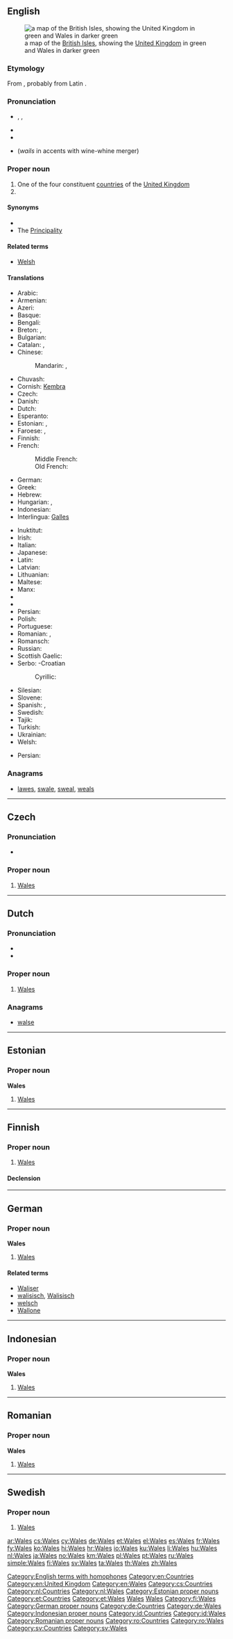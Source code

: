 {{also|wales}}
==English==
[[Image:UK wales.png|thumb|a map of the [[British Isles]], showing the [[United Kingdom]] in green and Wales in darker green]]

===Etymology===
From {{etyl|gem-pro|en}} {{recons|walhaz||foreigner|lang=gem-pro}}, probably from Latin {{term|Volcae|lang=la}}.

===Pronunciation===
* {{a|UK|US}} {{enPR|wālz}}, {{IPA|/weɪlz/}}, {{X-SAMPA|/weIlz/}}
* {{audio|en-us-Wales.ogg|Audio (US)}}
* {{rhymes|eɪlz}}
* {{homophones|lang=en|whales|wails}} (''wails'' in accents with wine-whine merger)

===Proper noun===
{{en-proper noun}}

# One of the four constituent [[countries]] of the [[United Kingdom]]
# {{surname}}

====Synonyms====
* {{l|en|Welshland}}
* The [[Principality]] {{qualifier|UK government}}

====Related terms====
* {{sense|constituent country}} [[Welsh]]

====Translations====
{{trans-top|a constituent nation of the UK}}
* Arabic: {{t+|ar|ويلز|f|tr=wilz}}
* Armenian: {{t-|hy|Ուելս|tr=Uels}}
* Azeri: {{t+|az|Uels}}
* Basque: {{t+|eu|Gales}}
* Bengali: {{t-|bn|ওয়েল্‌স্‌}}
* Breton: {{t+|br|Kembre}}, {{t-|br|Bro-Gembre}}
* Bulgarian: {{t-|bg|Уелс|tr=Uéls}}
* Catalan: {{t-|ca|Gal·les|m}}, {{t-|ca|pais de Gal·les|m}}
* Chinese:
*: Mandarin: {{t-|cmn|威爾士|sc=Hani}}, {{t-|cmn|威尔士|tr=Wēiěrshì|sc=Hani}}
* Chuvash: {{tø|cv|Уэльс|tr=Uɛl’s|sc=Cyrl}}
* Cornish: [[Kembra]]
* Czech: {{t+|cs|Wales|m}}
* Danish: {{t-|da|Wales}}
* Dutch: {{t+|nl|Wales|n}}
* Esperanto: {{t-|eo|Kimrio}}
* Estonian: {{t+|et|Wales}}, {{t-|et|Kõmrimaa}}
* Faroese: {{t-|fo|Wales}}, {{t-|fo|Kymru}}
* Finnish: {{t+|fi|Wales}}
* French: {{t+|fr|Pays de Galles|m}}
*: Middle French: {{tø|frm|Galles|f}}
*: Old French: {{tø|fro|Gales|f}}
* German: {{t+|de|Wales|n}}
* Greek: {{t+|el|Ουαλία|f|tr=Oualía}}
* Hebrew: {{t-|he|וולס|tr=vols}}
* Hungarian: {{t+|hu|Wales}}, {{t-|hu|Velsz}} {{qualifier|poetic, archaic}}
* Indonesian: {{t-|id|Wales}}
* Interlingua: [[Galles]]
{{trans-mid}}
* Inuktitut: {{t|iu|ᐆᐃᓪᔅ|tr=Uuils|sc=Cans}}
* Irish: {{t-|ga|Breatain Bheag|f|alt=an Bhreatain Bheag}}
* Italian: {{t+|it|Galles}}
* Japanese: {{t+|ja|ウェールズ|tr=Wēruzu}}
* Latin: {{t-|la|Cambria|f}}
* Latvian: {{t-|lv|Velsa|f}}
* Lithuanian: {{t-|lt|Velsas|m}}
* Maltese: {{t-|mt|Wales}}
* Manx: {{t-|gv|Bretyn}}
* {{trreq|ang}}
* {{trreq|non}}
* Persian: {{t-|fa|ویلز|tr=veylz|sc=fa-Arab}}
* Polish: {{t+|pl|Walia|f}}
* Portuguese: {{t+|pt|País de Gales|m}}
* Romanian: {{t-|ro|Țara Galilor|f}}, {{t-|ro|Wales|n}}
* Romansch: {{t-|rm|Valisa|f}}
* Russian: {{t+|ru|Уэльс|m|tr=Uɛ́l’s}}
* Scottish Gaelic: {{t-|gd|Cuimrigh|f|alt=A' Chuimrigh}}
* Serbo: -Croatian
*: Cyrillic: {{t-|sh|Велш|sc=Cyrl}}
* Silesian: {{tø|szl|Walijo|f}}
* Slovene: {{t-|sl|Wales|m}}
* Spanish: {{t+|es|Gales}}, {{t-|es|País de Gales|m}}
* Swedish: {{t+|sv|Wales}}
* Tajik: {{t-|tg|Уелс|sc=Cyrl}}
* Turkish: {{t+|tr|Galler}}
* Ukrainian: {{t-|uk|Уельс|m|tr=Uel’s}}
* Welsh: {{t+|cy|Cymru|f}}
{{trans-bottom}}

{{trans-top|surname}}
* Persian: {{t-|fa|ویلز|tr=veylz|sc=fa-Arab}}
{{trans-mid}}
{{trans-bottom}}

===Anagrams===
* [[lawes#English|lawes]], [[swale#English|swale]], [[sweal#English|sweal]], [[weals#English|weals]]

[[Category:English terms with homophones]]
[[Category:en:Countries]]
[[Category:en:United Kingdom]]
[[Category:en:Wales]]

----

==Czech==

===Pronunciation===
* {{audio|Cs-Wales.ogg|Audio}}

===Proper noun===
{{head|cs|proper noun|g=m}}

# [[#English|Wales]]

[[Category:cs:Countries]]

----

==Dutch==
{{wikipedia|lang=nl}}

===Pronunciation===
* {{IPA|/ʋeːls/|lang=nl}}
* {{rhymes|eːls|lang=nl}}

===Proper noun===
{{nl-proper noun|n}}

# [[#English|Wales]] {{gloss|country}}

===Anagrams===
* [[walse#Dutch|walse]]

[[Category:nl:Countries]]
[[Category:nl:Wales]]

----

==Estonian==

===Proper noun===
'''Wales'''

# [[#English|Wales]]

[[Category:Estonian proper nouns]]
[[Category:et:Countries]]
[[Category:et:Wales]]

----

==Finnish==

===Proper noun===
{{head|fi|proper noun|sort=Vales}}

# [[#English|Wales]]

====Declension====
{{fi-decl-risti|Wales|nopl=1|i=0}}

[[Category:fi:Countries|Wales]]
[[Category:fi:Principalities|Wales]]
[[Category:fi:Wales]]

----

==German==

===Proper noun===
'''Wales''' {{n}}

# [[#English|Wales]]

====Related terms====
* [[Waliser]]
* [[walisisch]], [[Walisisch]]
* [[welsch]]
* [[Wallone]]

[[Category:German proper nouns]]
[[Category:de:Countries]]
[[Category:de:Wales]]

----

==Indonesian==

===Proper noun===
'''Wales'''

# [[#English|Wales]]

[[Category:Indonesian proper nouns]]
[[Category:id:Countries]]
[[Category:id:Wales]]

----

==Romanian==

===Proper noun===
'''Wales'''

# [[#English|Wales]]

[[Category:Romanian proper nouns]]
[[Category:ro:Countries]]
[[Category:ro:Wales]]

----

==Swedish==

===Proper noun===
{{head|sv|proper noun}}

# [[#English|Wales]]

[[Category:sv:Countries]]
[[Category:sv:Wales]]

[[ar:Wales]]
[[cs:Wales]]
[[cy:Wales]]
[[de:Wales]]
[[et:Wales]]
[[el:Wales]]
[[es:Wales]]
[[fr:Wales]]
[[fy:Wales]]
[[ko:Wales]]
[[hi:Wales]]
[[hr:Wales]]
[[io:Wales]]
[[ku:Wales]]
[[li:Wales]]
[[hu:Wales]]
[[nl:Wales]]
[[ja:Wales]]
[[no:Wales]]
[[km:Wales]]
[[pl:Wales]]
[[pt:Wales]]
[[ru:Wales]]
[[simple:Wales]]
[[fi:Wales]]
[[sv:Wales]]
[[ta:Wales]]
[[th:Wales]]
[[zh:Wales]]